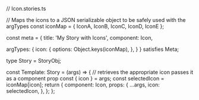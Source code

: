 // Icon.stories.ts




// Maps the icons to a JSON serializable object to be safely used with the argTypes
const iconMap = { IconA, IconB, IconC, IconD, IconE };

const meta = {
  title: 'My Story with Icons',
  component: Icon,

  argTypes: {
    icon: {
      options: Object.keys(iconMap),
    },
  }
} satisfies Meta<Icon>;

type Story = StoryObj<Icon>;

const Template: Story = (args) => {
  // retrieves the appropriate icon passes it as a component prop
  const { icon } = args;
  const selectedIcon = iconMap[icon];
  return {
    component: Icon,
    props: {
      ...args,
      icon: selectedIcon,
    },
  };
};
